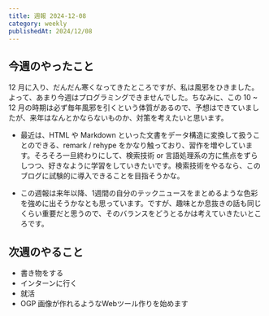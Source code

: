 ```yaml
---
title: 週報 2024-12-08
category: weekly
publishedAt: 2024/12/08
---
```


## 今週のやったこと

12 月に入り、だんだん寒くなってきたところですが、私は風邪をひきました。よって、あまり今週はプログラミングできませんでした。ちなみに、この 10 ~ 12 月の時期は必ず毎年風邪を引くという体質があるので、予想はできていましたが、来年はなんとかならないものか、対策を考えたいと思います。

- 最近は、HTML や Markdown といった文書をデータ構造に変換して扱うことのできる、remark / rehype をかなり触っており、習作を増やしています。そろそろ一旦終わりにして、検索技術 or 言語処理系の方に焦点をずらしつつ、好きなように学習をしていきたいです。検索技術をやるなら、このブログに試験的に導入できることを目指そうかな。

- この週報は来年以降、1週間の自分のテックニュースをまとめるような色彩を強めに出そうかなとも思っています。ですが、趣味とか息抜きの話も同じくらい重要だと思うので、そのバランスをどうとるかは考えていきたいところです。

## 次週のやること

- 書き物をする
- インターンに行く
- 就活
- OGP 画像が作れるようなWebツール作りを始めます
